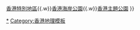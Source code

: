 {{Navbox
|name = 香港主要遊樂場
|title = {{flagicon|HKG}} [[香港遊樂場列表|香港主要遊樂場]]
|bodyclass = hlist

|group1 = [[中西區 (香港)|中西區]]
|list1 =
* [[李陞街遊樂場]]
* [[第三街遊樂場]]
* [[薄扶林道遊樂場]]

|group2 = [[灣仔區]]
|list2 =
* [[修頓遊樂場]]
* [[桂芳街遊樂場]]
* [[駱克道遊樂場]]

|group3 = [[東區 (香港)|東區]]
|list3 =
* [[電照街遊樂場]]
* [[常安街遊樂場]]
* [[巴色道遊樂場]]

|group4 = [[南區 (香港)|南區]]
|list4 =
* [[黃竹坑遊樂場]]

|group5 = [[油尖旺區]]
|list5 =
* [[晏架街遊樂場]]

|group6 = [[深水埗區]]
|list6 =
* [[保安道遊樂場]] 
|group7 = [[九龍城區]]
|list7 = 
* [[金城道遊樂場]] 
|group8 = [[黃大仙區]]
|list8 =
* [[睦鄰街遊樂場]]
* [[馬仔坑遊樂場]]
* [[彩虹道遊樂場]]

|group9 = [[觀塘區]]
|list9 =
* [[佐敦谷遊樂場]]
* [[晒草灣遊樂場|-{晒}-草灣遊樂場]]
* [[三家村遊樂場]]
* [[坪石遊樂場]]

|group10 = [[屯門區]]
|list10 = 
* [[湖山遊樂場]]
* [[皇珠路遊樂場]]
* [[海皇路遊樂場]]
* [[青善遊樂場]]
* [[老鼠洲兒童遊樂場]]
* [[青田遊樂場]]

|group11 = [[元朗區]]
|list11 = 
* [[天河路遊樂場]]

|group12 = [[北區 (香港)|北區]]
|list12 = 
* [[保榮路遊樂場]]
* [[安樂門街遊樂場]]
* [[安福街遊樂場]]
* [[粉嶺康樂公園]]
* [[粉嶺遊樂場]]

|group13 = [[大埔區]]
|list13 = 
* [[梅樹坑遊樂場]]
* [[大埔舊墟遊樂場]]

|group14 = [[沙田區]]
|list14 = 
* [[顯田遊樂場]]
* [[馬鞍山遊樂場]]
* [[馬鞍山海濱長廊]]
* [[圓洲角公園]] 
* [[小瀝源路遊樂場]]

|group15 = [[荃灣區]]
|list15 = 
* [[荃景圍遊樂場]]

|group16 = [[葵青區]]
|list16 =
* [[大王下遊樂場]]
* [[青康路遊樂場]]
* [[興芳路遊樂場]]

|group17 = [[離島區]]
|list17 =
* [[梅窩遊樂場]]

|group18 = [[西貢區]]
|list18 =
* [[常寧遊樂場]]

|below = 參見：[[香港郊野公園]]{{.w}}[[香港特別地區]]{{.w}}[[香港海岸公園]]{{.w}}[[香港主題公園]]
}}<noinclude>
[[Category:香港公園|*]]
[[Category:香港地理模板]]
</noinclude>